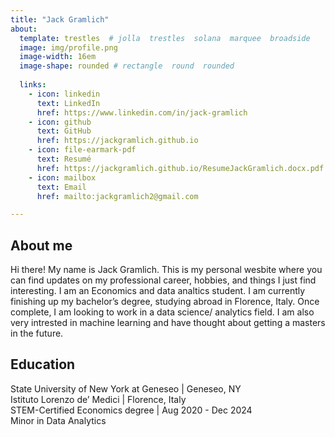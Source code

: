```yaml
---
title: "Jack Gramlich" 
about:
  template: trestles  # jolla  trestles  solana  marquee  broadside
  image: img/profile.png
  image-width: 16em
  image-shape: rounded # rectangle  round  rounded
  
  links:
    - icon: linkedin
      text: LinkedIn
      href: https://www.linkedin.com/in/jack-gramlich
    - icon: github
      text: GitHub 
      href: https://jackgramlich.github.io
    - icon: file-earmark-pdf
      text: Resumé
      href: https://jackgramlich.github.io/ResumeJackGramlich.docx.pdf
    - icon: mailbox
      text: Email
      href: mailto:jackgramlich2@gmail.com

---
```


## About me

Hi there! My name is Jack Gramlich. This is my personal wesbite where you can find updates on my professional career, hobbies,
and things I just find interesting. I am an Economics and data analtics student.
I am currently finishing up my bachelor's degree, studying abroad in Florence, Italy. Once complete, I am looking to work
in a data science/ analytics field. I am also very intrested in machine learning and have thought about getting a masters in the future.

## Education

State University of New York at Geneseo | Geneseo, NY <br>
Istituto Lorenzo de'​ Medici | Florence, Italy <br>
STEM-Certified Economics degree | Aug 2020 - Dec 2024 <br>
Minor in Data Analytics




